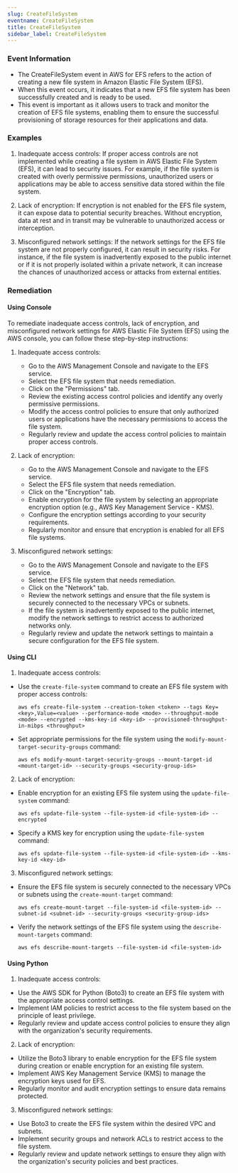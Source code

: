 ```yaml
--- 
slug: CreateFileSystem
eventname: CreateFileSystem
title: CreateFileSystem
sidebar_label: CreateFileSystem
---
```

                       
### Event Information

- The CreateFileSystem event in AWS for EFS refers to the action of creating a new file system in Amazon Elastic File System (EFS).
- When this event occurs, it indicates that a new EFS file system has been successfully created and is ready to be used.
- This event is important as it allows users to track and monitor the creation of EFS file systems, enabling them to ensure the successful provisioning of storage resources for their applications and data.


### Examples

1. Inadequate access controls: If proper access controls are not implemented while creating a file system in AWS Elastic File System (EFS), it can lead to security issues. For example, if the file system is created with overly permissive permissions, unauthorized users or applications may be able to access sensitive data stored within the file system.

2. Lack of encryption: If encryption is not enabled for the EFS file system, it can expose data to potential security breaches. Without encryption, data at rest and in transit may be vulnerable to unauthorized access or interception.

3. Misconfigured network settings: If the network settings for the EFS file system are not properly configured, it can result in security risks. For instance, if the file system is inadvertently exposed to the public internet or if it is not properly isolated within a private network, it can increase the chances of unauthorized access or attacks from external entities.

### Remediation

#### Using Console

To remediate inadequate access controls, lack of encryption, and misconfigured network settings for AWS Elastic File System (EFS) using the AWS console, you can follow these step-by-step instructions:

1. Inadequate access controls:
   - Go to the AWS Management Console and navigate to the EFS service.
   - Select the EFS file system that needs remediation.
   - Click on the "Permissions" tab.
   - Review the existing access control policies and identify any overly permissive permissions.
   - Modify the access control policies to ensure that only authorized users or applications have the necessary permissions to access the file system.
   - Regularly review and update the access control policies to maintain proper access controls.

2. Lack of encryption:
   - Go to the AWS Management Console and navigate to the EFS service.
   - Select the EFS file system that needs remediation.
   - Click on the "Encryption" tab.
   - Enable encryption for the file system by selecting an appropriate encryption option (e.g., AWS Key Management Service - KMS).
   - Configure the encryption settings according to your security requirements.
   - Regularly monitor and ensure that encryption is enabled for all EFS file systems.

3. Misconfigured network settings:
   - Go to the AWS Management Console and navigate to the EFS service.
   - Select the EFS file system that needs remediation.
   - Click on the "Network" tab.
   - Review the network settings and ensure that the file system is securely connected to the necessary VPCs or subnets.
   - If the file system is inadvertently exposed to the public internet, modify the network settings to restrict access to authorized networks only.
   - Regularly review and update the network settings to maintain a secure configuration for the EFS file system.

#### Using CLI

1. Inadequate access controls:
- Use the `create-file-system` command to create an EFS file system with proper access controls:
  ```
  aws efs create-file-system --creation-token <token> --tags Key=<key>,Value=<value> --performance-mode <mode> --throughput-mode <mode> --encrypted --kms-key-id <key-id> --provisioned-throughput-in-mibps <throughput>
  ```
- Set appropriate permissions for the file system using the `modify-mount-target-security-groups` command:
  ```
  aws efs modify-mount-target-security-groups --mount-target-id <mount-target-id> --security-groups <security-group-ids>
  ```

2. Lack of encryption:
- Enable encryption for an existing EFS file system using the `update-file-system` command:
  ```
  aws efs update-file-system --file-system-id <file-system-id> --encrypted
  ```
- Specify a KMS key for encryption using the `update-file-system` command:
  ```
  aws efs update-file-system --file-system-id <file-system-id> --kms-key-id <key-id>
  ```

3. Misconfigured network settings:
- Ensure the EFS file system is securely connected to the necessary VPCs or subnets using the `create-mount-target` command:
  ```
  aws efs create-mount-target --file-system-id <file-system-id> --subnet-id <subnet-id> --security-groups <security-group-ids>
  ```
- Verify the network settings of the EFS file system using the `describe-mount-targets` command:
  ```
  aws efs describe-mount-targets --file-system-id <file-system-id>
  ```

#### Using Python

1. Inadequate access controls:
- Use the AWS SDK for Python (Boto3) to create an EFS file system with the appropriate access control settings.
- Implement IAM policies to restrict access to the file system based on the principle of least privilege.
- Regularly review and update access control policies to ensure they align with the organization's security requirements.

2. Lack of encryption:
- Utilize the Boto3 library to enable encryption for the EFS file system during creation or enable encryption for an existing file system.
- Implement AWS Key Management Service (KMS) to manage the encryption keys used for EFS.
- Regularly monitor and audit encryption settings to ensure data remains protected.

3. Misconfigured network settings:
- Use Boto3 to create the EFS file system within the desired VPC and subnets.
- Implement security groups and network ACLs to restrict access to the file system.
- Regularly review and update network settings to ensure they align with the organization's security policies and best practices.


 